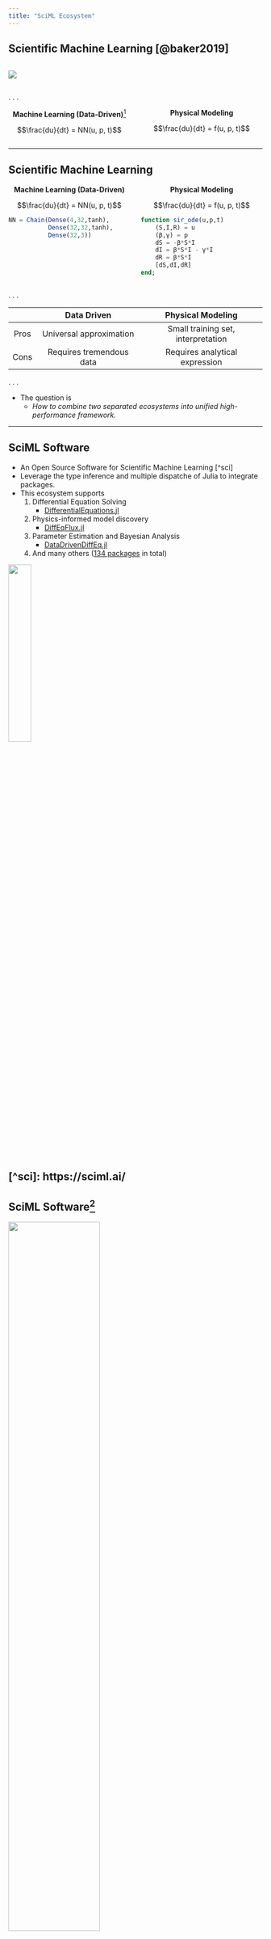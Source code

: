 ```yaml
---
title: "SciML Ecosystem"
---
```


## Scientific Machine Learning [@baker2019]


:::: {.columns .v-center-container}

::: {.column width="50%"}

![](img/sir.png){fig-pos="center"}

:::

::: {.column width="50%"}

\begin{equation}
    u(t) = \begin{bmatrix}
        S(t)\\ 
        I(t)\\ 
        R(t)
    \end{bmatrix}
\end{equation}

:::

:::: 

. . .

:::: {.columns}

::: {.column width="50%"}

<center>**Machine Learning (Data-Driven)**[^nn]</center>

$$\frac{du}{dt} = NN(u, p, t)$$

:::

::: {.column width="50%"}

<center>**Physical Modeling**</center>

$$\frac{du}{dt} = f(u, p, t)$$

:::

::::

[^nn]: where $NN(\cdot) \approx f(\cdot)$ 

---

## Scientific Machine Learning

:::: {.columns}

::: {.column width="50%"}

<center>**Machine Learning (Data-Driven)**</center>

$$\frac{du}{dt} = NN(u, p, t)$$

```julia
NN = Chain(Dense(4,32,tanh),
           Dense(32,32,tanh),
           Dense(32,3))
```

:::

::: {.column width="50%"}

<center>**Physical Modeling**</center>

$$\frac{du}{dt} = f(u, p, t)$$

```julia
function sir_ode(u,p,t)
    (S,I,R) = u
    (β,γ) = p
    dS = -β*S*I
    dI = β*S*I - γ*I
    dR = β*S*I
    [dS,dI,dR]
end;
```

:::

::::

. . .

||Data Driven|Physical Modeling|
|:---:|:---:|:---:|
|Pros|Universal approximation|Small training set, interpretation|
|Cons|Requires tremendous data|Requires analytical expression|

. . .

- The question is 
    - *How to combine two separated ecosystems into unified high-performance framework.*

---

## SciML Software

- An Open Source Software for Scientific Machine Learning [^sci]
- Leverage the type inference and multiple dispatche of Julia to integrate packages.
- This ecosystem supports
    1. Differential Equation Solving
        - [DifferentialEquations.jl](https://diffeq.sciml.ai/stable/)
    1. Physics-informed model discovery
        - [DiffEqFlux.jl](https://diffeqflux.sciml.ai/stable/)
    1. Parameter Estimation and Bayesian Analysis
        - [DataDrivenDiffEq.jl](https://datadriven.sciml.ai/dev/)
    1. And many others ([134 packages](https://github.com/SciML) in total)

![](img/SciMLGitHubPreview.png){width=30% fig-align="right"}

[^sci]: https://sciml.ai/
---

## SciML Software[^rac]

![](img/scimlinterface.png){fig-pos="center" width=60%}

[^rac]: Image is from Figure 1. of Rackauckas, Christopher, et al. "Universal differential equations for scientific machine learning." arXiv preprint arXiv:2001.04385 (2020).


---

## Example {#sec-ex}

Suppose we have a ground truth model $u(t) = [S(t), I(t), C(t)]^T$

\begin{align}
    \frac{dS}{dt} &= -\beta S(t)I(t)\\ 
    \frac{dI}{dt} &= \beta S(t)I(t)-\gamma I(t)\\
    \frac{dR}{dt} &= \beta S(t)I(t)
\end{align}

where $\beta$ and $\gamma$ are nonnegative parameters.

---

## Data and Prior knowledge

- Data: $\{u(t), t\}$
- Model with unknown mechanism $\lambda: R^3\to R$. Such that
\begin{align}
    \frac{dS}{dt} &= -\lambda(I(t), \beta, \gamma) S(t)\\ 
    \frac{dI}{dt} &= \lambda(I(t), \beta, \gamma) S(t)-\gamma I(t)\\
    \frac{dR}{dt} &= \lambda(I(t), \beta, \gamma)S(t)
\end{align}

- Also, let $\lambda$ be the *approximated* function of a part of [the truth model](#sec-ex)

---

## Use Convolutional Neural Network for surrogation

- By universal approximation theorem,

\begin{align}
    \frac{dS}{dt} &= -\lambda_{NN}(I(t), \beta, \gamma) S(t)\\ 
    \frac{dI}{dt} &= \lambda_{NN}(I(t), \beta, \gamma) S(t)-\gamma I(t)\\
    \frac{dR}{dt} &= \lambda_{NN}(I(t), \beta, \gamma)S(t)
\end{align}

- This is the universal ordinary differential equation[@rackauckas2020universal]

--- 

## Implementation

:::: {.columns }

::: {.column width="50%"}
**Universal Differential Equation (UDE)**

\begin{align}
    \frac{dS}{dt} &= -\lambda_{NN}(I(t), \beta, \gamma) S(t)\\ 
    \frac{dI}{dt} &= \lambda_{NN}(I(t), \beta, \gamma) S(t)-\gamma I(t)\\
    \frac{dR}{dt} &= \lambda_{NN}(I(t), \beta, \gamma)S(t)
\end{align}

:::

::: {.column width="50%"}
**Implementation**

``` .julia
function sir_ude(u,p_,t,foi, st)
    # Current State
    S,I,C = u
    β,γ = p
    # CNN
    λ= foi([I], p_, st)[1][1] 
    # UDE
    dS = -λ*S
    dI = λ*S - γ*I
    dR = λ*S
    [dS, dI, dR]
end;
```

:::

::::

. . .


:::: {.columns }

::: {.column width="50%"}

- To achieve this task, integration of multiple frameworks is necessary.

:::

::: {.column width="50%"}

|Tasks|SciML Package|
|---|---|
|ODE solver|[DifferentialEquations.jl](https://diffeq.sciml.ai/stable/)|
|Neural network|[Flux.jl](https://fluxml.ai/)/[Lux.jl](https://discourse.julialang.org/t/ann-lux-jl-explicitly-parameterized-neural-networks-in-julia/81689/5)|
|Differential programming|[Zygote.jl](https://fluxml.ai/Zygote.jl/latest/)|
|Optimization|[Optimization.jl](https://docs.sciml.ai/Optimization/stable/)|

:::

::::

---

## Model Discovery and why we need it?

- Suppose the UDE[^abb-ude] model is successfully fitted with dataset $\{u(t), t\}$


:::: {.columns }

::: {.column width="60%"}
![](img/ude_fitted.png){width="100%"}
:::

::: {.column width="40%"}

\begin{align}
    \frac{dS}{dt} &= -\lambda_{NN}(I(t), \beta, \gamma) S(t)\\ 
    \frac{dI}{dt} &= \lambda_{NN}(I(t), \beta, \gamma) S(t)-\gamma I(t)\\
    \frac{dR}{dt} &= \lambda_{NN}(I(t), \beta, \gamma)S(t)
\end{align}

- How is the extrapolation?
    - Such as $u_{ext}(t_{ext}) \notin \{u(t), t\}$

:::

::::


[^abb-ude]: Universal Ordinary Differential Equation [@rackauckas2020universal]

---

## Model Discovery and why we need it?


:::: {.columns}

::: {.column width="60%"}

![](img/ude_extra.png)

:::

::: {.column width="40%"}

- We should get

$$\lambda_{NN}(I, \beta, \gamma) \approx \beta I$$

- However, the extrapolation of nerual network is errornous.
- Sparsification of neural networks is needed (Occam's razor). 
    - Symbolic regressions[^sindy]
    - [DataDrivenDiffEq.jl](https://github.com/SciML/DataDrivenDiffEq.jl)
:::

::::

[^sindy]: Such as sparse identification[@brunton2016discovering]

---

## Application and Industry[^case]

- [Cedar$^{\text{EDA}}$](https://cedar-eda.com/): differentiable analog circuit with machine learning
    - SPICE (C++)
- [Pumas-AI](https://pumas.ai/): Model-informed drug development with machine learning
    - NONMEM (Fortran)

- Macroeconomics, climate, urban development

[^case]: more cases are on https://juliacomputing.com/case-studies/

---

## Remarks

1. Julia provides great compiler design for the extensiblity.
2. With the state-out-art compiler design, many impactful application starts to outcompete old methods.
3. Writing high-level script with efficient performance is the key feature of using Julia.


---

## Hands-on session

- [Julia basics](https://stevengogogo.github.io/Julia-for-SciML/hands-on/julia_basics.html)
- [UDE example](https://stevengogogo.github.io/Julia-for-SciML/hands-on/lotka.html)


---

## References

